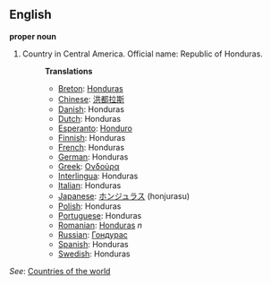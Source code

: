 ==English==

'''proper noun'''

# Country in Central America. Official name: Republic of Honduras.
#:'''Translations'''
#:*[[Breton]]: [[Honduras]]
#:*[[Chinese]]: [[洪都拉斯]]
#:*[[Danish]]: Honduras
#:*[[Dutch]]: Honduras
#:*[[Esperanto]]: [[Honduro]]
#:*[[Finnish]]: Honduras
#:*[[French]]: Honduras
#:*[[German]]: Honduras
#:*[[Greek]]: [[Ονδούρα]]
#:*[[Interlingua]]: Honduras
#:*[[Italian]]: Honduras
#:*[[Japanese]]: [[ホンジュラス]] (honjurasu)
#:*[[Polish]]: Honduras
#:*[[Portuguese]]: Honduras
#:*[[Romanian]]: [[Honduras]] ''n''
#:*[[Russian]]: [[Гондурас]]
#:*[[Spanish]]: Honduras
#:*[[Swedish]]: Honduras

''See'': [[Countries of the world]]